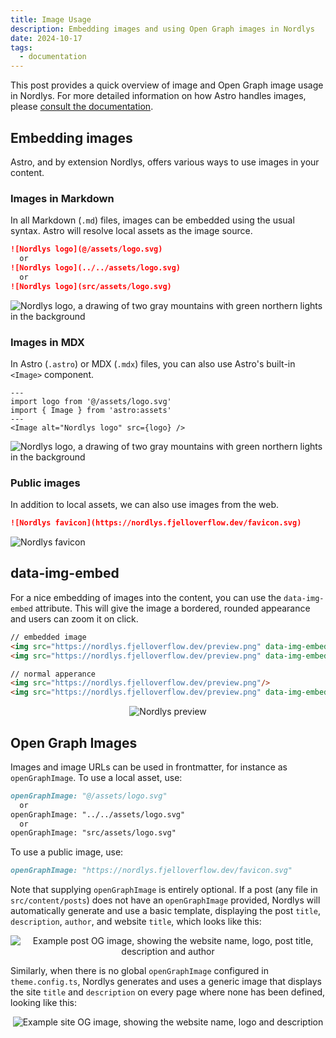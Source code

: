 ```yaml
---
title: Image Usage
description: Embedding images and using Open Graph images in Nordlys
date: 2024-10-17
tags:
  - documentation
---
```

This post provides a quick overview of image and Open Graph image usage in Nordlys. For more detailed information on how Astro handles images, please [consult the documentation](https://docs.astro.build/en/guides/images/).


## Embedding images

Astro, and by extension Nordlys, offers various ways to use images in your content.

### Images in Markdown

In all Markdown (`.md`) files, images can be embedded using the usual syntax. Astro will resolve local assets as the image source.

```markdown src/content/posts/my-post.md
![Nordlys logo](@/assets/logo.svg)
  or
![Nordlys logo](../../assets/logo.svg)
  or
![Nordlys logo](src/assets/logo.svg)
```

<Image alt="Nordlys logo, a drawing of two gray mountains with green northern lights in the background" src={logo} loading="lazy" class="w-1/3 md:w-1/6 mx-auto"/>

### Images in MDX

In Astro (`.astro`) or  MDX (`.mdx`) files, you can also use Astro's built-in `<Image>` component.

```astro src/pages/my-page.astro
---
import logo from '@/assets/logo.svg'
import { Image } from 'astro:assets'
---
<Image alt="Nordlys logo" src={logo} />
```

<Image alt="Nordlys logo, a drawing of two gray mountains with green northern lights in the background" src={logo} loading="lazy" class="w-1/3 md:w-1/6 mx-auto"/>

### Public images

In addition to local assets, we can also use images from the web.

```markdown src/pages/my-page.md
![Nordlys favicon](https://nordlys.fjelloverflow.dev/favicon.svg)
```

<Image alt="Nordlys favicon" src="/favicon.svg" loading="lazy" width={128} height={128} class="mx-auto"/>

## data-img-embed

For a nice embedding of images into the content, you can use the `data-img-embed` attribute. This will give the image a bordered, rounded appearance and users can zoom it on click.

```markdown src/pages/my-page.md
// embedded image
<img src="https://nordlys.fjelloverflow.dev/preview.png" data-img-embed/>
<img src="https://nordlys.fjelloverflow.dev/preview.png" data-img-embed="true"/>

// normal apperance
<img src="https://nordlys.fjelloverflow.dev/preview.png"/>
<img src="https://nordlys.fjelloverflow.dev/preview.png" data-img-embed="false"/>

```

<div align="center">
<Image alt="Nordlys preview" src="https://nordlys.fjelloverflow.dev/preview.png" loading="lazy" height={252} width={480} data-img-embed/>
</div>

## Open Graph Images

Images and image URLs can be used in frontmatter, for instance as `openGraphImage`. To use a local asset, use:

```md src/content/posts/my-post.md
openGraphImage: "@/assets/logo.svg"
  or
openGraphImage: "../../assets/logo.svg"
  or
openGraphImage: "src/assets/logo.svg"
```

To use a public image, use:

```md src/content/posts/my-post.md
openGraphImage: "https://nordlys.fjelloverflow.dev/favicon.svg"
```

Note that supplying `openGraphImage` is entirely optional. If a post (any file in `src/content/posts`) does not have an `openGraphImage` provided, Nordlys will automatically generate and use a basic template, displaying the post `title`, `description`, `author`, and website `title`, which looks like this:

<div align="center">
<Image alt="Example post OG image, showing the website name, logo, post title, description and author" src="https://nordlys.fjelloverflow.dev/posts/using-images.png" loading="lazy" height={252} width={480} data-img-embed/>
</div>

Similarly, when there is no global `openGraphImage` configured in `theme.config.ts`, Nordlys generates and uses a generic image that displays the site `title` and `description` on every page where none has been defined, looking like this:

<div align="center">
<Image alt="Example site OG image, showing the website name, logo and description" src="https://nordlys.fjelloverflow.dev/ogImage.png" loading="lazy" height={252} width={480} data-img-embed/>
</div>
